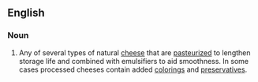 ==English==
===Noun===
#Any of several types of natural [[cheese]] that are [[pasteurize]]d to lengthen storage life and combined with emulsifiers to aid smoothness. In some cases processed cheeses contain added [[coloring]]s and [[preservative]]s.